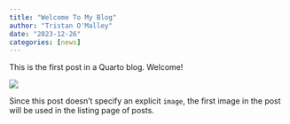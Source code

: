 ```yaml
---
title: "Welcome To My Blog"
author: "Tristan O'Malley"
date: "2023-12-26"
categories: [news]
---
```


This is the first post in a Quarto blog. Welcome!

![](thumbnail.jpg)

Since this post doesn't specify an explicit `image`, the first image in the post will be used in the listing page of posts.

